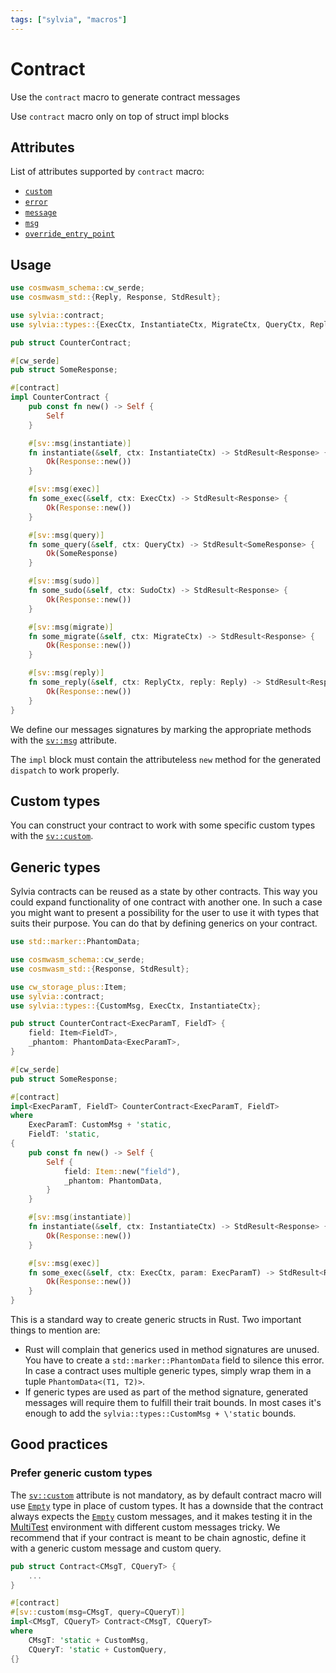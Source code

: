 ```yaml
---
tags: ["sylvia", "macros"]
---
```



# Contract

Use the `contract` macro to generate contract messages

<Callout>Use `contract` macro only on top of struct impl blocks</Callout>

## Attributes

List of attributes supported by `contract` macro:

- [`custom`](../attributes/custom)
- [`error`](../attributes/error)
- [`message`](../attributes/message)
- [`msg`](../attributes/msg)
- [`override_entry_point`](../attributes/override-entry-point)

## Usage

```rust
use cosmwasm_schema::cw_serde;
use cosmwasm_std::{Reply, Response, StdResult};

use sylvia::contract;
use sylvia::types::{ExecCtx, InstantiateCtx, MigrateCtx, QueryCtx, ReplyCtx, SudoCtx};

pub struct CounterContract;

#[cw_serde]
pub struct SomeResponse;

#[contract]
impl CounterContract {
    pub const fn new() -> Self {
        Self
    }

    #[sv::msg(instantiate)]
    fn instantiate(&self, ctx: InstantiateCtx) -> StdResult<Response> {
        Ok(Response::new())
    }

    #[sv::msg(exec)]
    fn some_exec(&self, ctx: ExecCtx) -> StdResult<Response> {
        Ok(Response::new())
    }

    #[sv::msg(query)]
    fn some_query(&self, ctx: QueryCtx) -> StdResult<SomeResponse> {
        Ok(SomeResponse)
    }

    #[sv::msg(sudo)]
    fn some_sudo(&self, ctx: SudoCtx) -> StdResult<Response> {
        Ok(Response::new())
    }

    #[sv::msg(migrate)]
    fn some_migrate(&self, ctx: MigrateCtx) -> StdResult<Response> {
        Ok(Response::new())
    }

    #[sv::msg(reply)]
    fn some_reply(&self, ctx: ReplyCtx, reply: Reply) -> StdResult<Response> {
        Ok(Response::new())
    }
}
```

We define our messages signatures by marking the appropriate methods with the
[`sv::msg`](../attributes/msg) attribute.

The `impl` block must contain the attributeless `new` method for the generated
`dispatch` to work properly.

## Custom types

You can construct your contract to work with some specific custom types with the
[`sv::custom`](../attributes/custom).

## Generic types

Sylvia contracts can be reused as a state by other contracts. This way you could
expand functionality of one contract with another one. In such a case you might
want to present a possibility for the user to use it with types that suits their
purpose. You can do that by defining generics on your contract.

```rust
use std::marker::PhantomData;

use cosmwasm_schema::cw_serde;
use cosmwasm_std::{Response, StdResult};

use cw_storage_plus::Item;
use sylvia::contract;
use sylvia::types::{CustomMsg, ExecCtx, InstantiateCtx};

pub struct CounterContract<ExecParamT, FieldT> {
    field: Item<FieldT>,
    _phantom: PhantomData<ExecParamT>,
}

#[cw_serde]
pub struct SomeResponse;

#[contract]
impl<ExecParamT, FieldT> CounterContract<ExecParamT, FieldT>
where
    ExecParamT: CustomMsg + 'static,
    FieldT: 'static,
{
    pub const fn new() -> Self {
        Self {
            field: Item::new("field"),
            _phantom: PhantomData,
        }
    }

    #[sv::msg(instantiate)]
    fn instantiate(&self, ctx: InstantiateCtx) -> StdResult<Response> {
        Ok(Response::new())
    }

    #[sv::msg(exec)]
    fn some_exec(&self, ctx: ExecCtx, param: ExecParamT) -> StdResult<Response> {
        Ok(Response::new())
    }
}
```

This is a standard way to create generic structs in Rust. Two important things
to mention are:

- Rust will complain that generics used in method signatures are unused. You
  have to create a `std::marker::PhantomData` field to silence this error. In
  case a contract uses multiple generic types, simply wrap them in a tuple
  `PhantomData<(T1, T2)>`.
- If generic types are used as part of the method signature, generated messages
  will require them to fulfill their trait bounds. In most cases it's enough to
  add the `sylvia::types::CustomMsg + \'static` bounds.

## Good practices

### Prefer generic custom types

The [`sv::custom`](../attributes/custom) attribute is not mandatory, as by
default contract macro will use
[`Empty`](https://docs.rs/cosmwasm-std/latest/cosmwasm_std/struct.Empty.html)
type in place of custom types. It has a downside that the contract always
expects the
[`Empty`](https://docs.rs/cosmwasm-std/latest/cosmwasm_std/struct.Empty.html)
custom messages, and it makes testing it in the [MultiTest](../../cw-multi-test)
environment with different custom messages tricky. We recommend that if your
contract is meant to be chain agnostic, define it with a generic custom message
and custom query.

```rust
pub struct Contract<CMsgT, CQueryT> {
    ...
}

#[contract]
#[sv::custom(msg=CMsgT, query=CQueryT)]
impl<CMsgT, CQueryT> Contract<CMsgT, CQueryT>
where
    CMsgT: 'static + CustomMsg,
    CQueryT: 'static + CustomQuery,
{}
```
